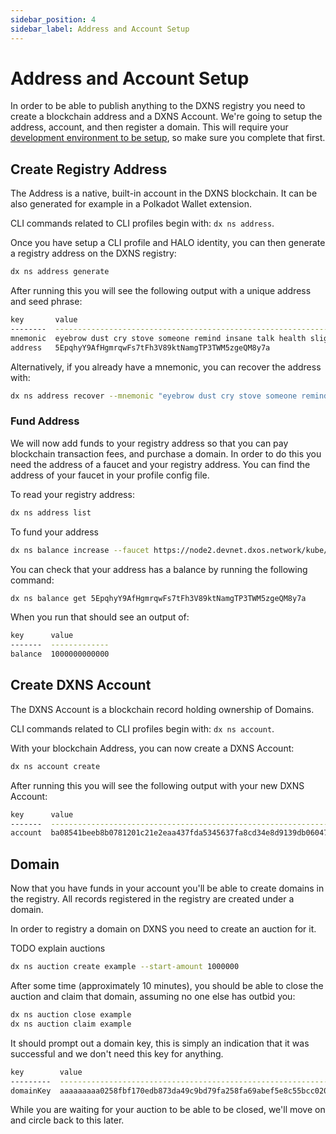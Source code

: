 ```yaml
---
sidebar_position: 4
sidebar_label: Address and Account Setup
---
```


# Address and Account Setup

In order to be able to publish anything to the DXNS registry you need to create a blockchain address and a DXNS Account. We're going to setup the address, account, and then register a domain. This will require your [development environment to be setup](./dev-environment), so make sure you complete that first.

## Create Registry Address

The Address is a native, built-in account in the DXNS blockchain. It can be also generated for example in a Polkadot Wallet extension.

CLI commands related to CLI profiles begin with: `dx ns address`.

Once you have setup a CLI profile and HALO identity, you can then generate a registry address on the DXNS registry:

```bash
dx ns address generate
```

After running this you will see the following output with a unique address and seed phrase:

```bash
key       value
--------  ----------------------------------------------------------------------------
mnemonic  eyebrow dust cry stove someone remind insane talk health slight swarm yellow
address   5EpqhyY9AfHgmrqwFs7tFh3V89ktNamgTP3TWM5zgeQM8y7a
```

Alternatively, if you already have a mnemonic, you can recover the address with:

```bash
dx ns address recover --mnemonic "eyebrow dust cry stove someone remind insane talk health slight swarm yellow"
```

### Fund Address

We will now add funds to your registry address so that you can pay blockchain transaction fees, and purchase a domain. In order to do this you need the address of a faucet and your registry address. You can find the address of your faucet in your profile config file.

To read your registry address:

```bash
dx ns address list
```

To fund your address

```bash
dx ns balance increase --faucet https://node2.devnet.dxos.network/kube/faucet --address 5EpqhyY9AfHgmrqwFs7tFh3V89ktNamgTP3TWM5zgeQM8y7a
```

You can check that your address has a balance by running the following command:

```bash
dx ns balance get 5EpqhyY9AfHgmrqwFs7tFh3V89ktNamgTP3TWM5zgeQM8y7a
```

When you run that should see an output of:

```bash
key      value
-------  -------------
balance  1000000000000
```

## Create DXNS Account

The DXNS Account is a blockchain record holding ownership of Domains.

CLI commands related to CLI profiles begin with: `dx ns account`.

With your blockchain Address, you can now create a DXNS Account:

```bash
dx ns account create
```

After running this you will see the following output with your new DXNS Account:

```bash
key      value
-------  ----------------------------------------------------------------
account  ba08541beeb8b0781201c21e2eaa437fda5345637fa8cd34e8d9139db06047d8
```

## Domain

Now that you have funds in your account you'll be able to create domains in the registry. All records registered in the registry are created under a domain.

In order to registry a domain on DXNS you need to create an auction for it.

TODO explain auctions

```bash
dx ns auction create example --start-amount 1000000
```

After some time (approximately 10 minutes), you should be able to close the auction and claim that domain, assuming no one else has outbid you:

```bash
dx ns auction close example
dx ns auction claim example
```

It should prompt out a domain key, this is simply an indication that it was successful and we don't need this key for anything.

```bash
key        value
---------  ----------------------------------------------------------------
domainKey  aaaaaaaaa0258fbf170edb873da49c9bd79fa258fa69abef5e8c55bcc020088e
```

While you are waiting for your auction to be able to be closed, we'll move on and circle back to this later.
